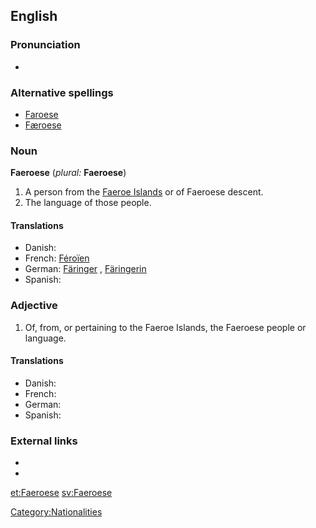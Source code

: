 {{interwiktionary|code=fo}}
==English==

===Pronunciation===
* {{rhymes|iːz}}

===Alternative spellings===
* [[Faroese]]
* [[Færoese]]

===Noun===
{{wikipedia}}
'''Faeroese''' (''plural:'' '''Faeroese''')

# A person from the [[Faeroe Islands]] or of Faeroese descent.
# The language of those people.

====Translations====
* Danish: {{t-|da|færing|c}}
* French: [[Féroïen]]
* German: [[Färinger]] {{m}}, [[Färingerin]] {{f}}
* Spanish: {{t+|es|feroés}}

===Adjective===
{{en-adj}}

# Of, from, or pertaining to the Faeroe Islands, the Faeroese people or language.

====Translations====
* Danish: {{t+|da|færøsk}}
* French: {{t+|fr|féroïen}}
* German: {{t+|de|färöisch}}
* Spanish: {{t+|es|feroés}}

===External links===
* {{ethnologue|code=fao}}
* {{websters-online}}

[[Category:Nationalities]]

[[et:Faeroese]]
[[sv:Faeroese]]